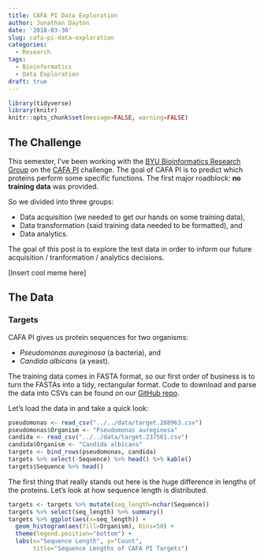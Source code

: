 ```yaml
---
title: CAFA PI Data Exploration
author: Jonathan Dayton
date: '2018-03-30'
slug: cafa-pi-data-exploration
categories:
  - Research
tags:
  - Bioinformatics
  - Data Exploration
draft: true
---
```


```r
library(tidyverse)
library(knitr)
knitr::opts_chunk$set(message=FALSE, warning=FALSE)
```

## The Challenge

This semester, I've been working with the [BYU Bioinformatics Research Group](http://brg.byu.edu/) on the [CAFA PI](http://biofunctionprediction.org/cafa/) challenge.  The goal of CAFA PI is to predict which proteins perform some specific functions.  The first major roadblock:  **no training data** was provided.

So we divided into three groups:

- Data acquisition (we needed to get our hands on some training data),
- Data transformation (said training data needed to be formatted), and
- Data analytics.

The goal of this post is to explore the test data in order to inform our future acquisition / tranformation / analytics decisions.

[Insert cool meme here]

## The Data

### Targets

CAFA PI gives us protein sequences for two organisms:  

- *Pseudomonas aureginosa* (a bacteria), and
- *Candida albicans* (a yeast).

The training data comes in FASTA format, so our first order of business is to turn the FASTAs into a tidy, rectangular format.  Code to download and parse the data into CSVs can be found on our [GitHub repo](https://github.com/byubrg/cafa-pi).

Let's load the data in and take a quick look:

```r
pseudomonas <- read_csv("../../data/target.208963.csv")
pseudomonas$Organism <- "Pseudomonas aureginosa"
candida <- read_csv("../../data/target.237561.csv")
candida$Organism <- "Candida albicans"
targets <- bind_rows(pseudomonas, candida)
targets %>% select(-Sequence) %>% head() %>% kable()
targets$Sequence %>% head()
```

The first thing that really stands out here is the huge difference in lengths of the proteins.  Let's look at how sequence length is distributed.

```r
targets <- targets %>% mutate(seq_length=nchar(Sequence))
targets %>% select(seq_length) %>% summary()
targets %>% ggplot(aes(x=seq_length)) +
  geom_histogram(aes(fill=Organism), bins=50) +
  theme(legend.position="bottom") + 
  labs(x="Sequence Length", y="Count", 
       title="Sequence Lengths of CAFA PI Targets")
```




